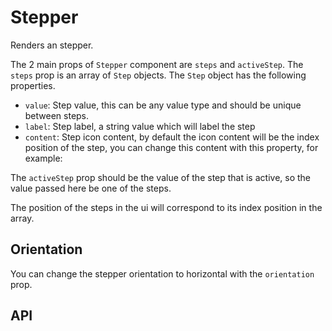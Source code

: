 

<Meta of={StepperStories} />

# Stepper
Renders an stepper.

<Canvas of={StepperStories.Primary} />

The 2 main props of `Stepper` component are `steps` and `activeStep`. The `steps` prop is an array of `Step` objects. The `Step` object has the following properties.

- `value`: Step value, this can be any value type and should be unique between steps.
- `label`: Step label, a string value which will label the step
- `content`: Step icon content, by default the icon content will be the index position of the step, you can change this content with this property, for example:

<Canvas of={StepperStories.CustomIcons} />

The `activeStep` prop should be the value of the step that is active, so the value passed here be one of the steps.

The position of the steps in the ui will correspond to its index position in the array.

## Orientation

You can change the stepper orientation to horizontal with the `orientation` prop.

<Canvas of={StepperStories.Horizontal} />

## API

<ArgTypes of={StepperStories} />

